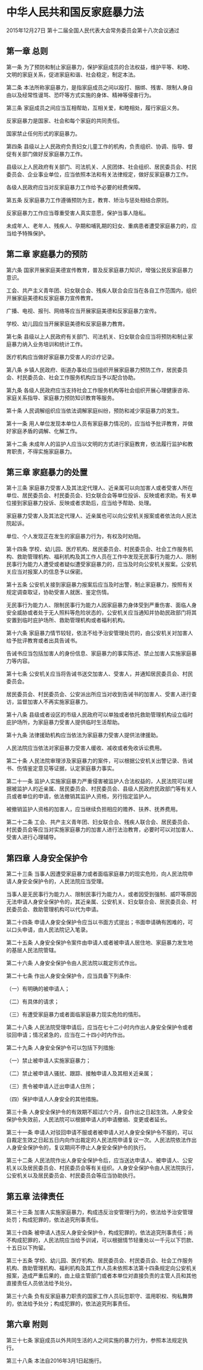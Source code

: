 # 中华人民共和国反家庭暴力法

2015年12月27日 第十二届全国人民代表大会常务委员会第十八次会议通过

  

## 第一章 总则

第一条 为了预防和制止家庭暴力，保护家庭成员的合法权益，维护平等、和睦、文明的家庭关系，促进家庭和谐、社会稳定，制定本法。

第二条 本法所称家庭暴力，是指家庭成员之间以殴打、捆绑、残害、限制人身自由以及经常性谩骂、恐吓等方式实施的身体、精神等侵害行为。

第三条 家庭成员之间应当互相帮助，互相关爱，和睦相处，履行家庭义务。

反家庭暴力是国家、社会和每个家庭的共同责任。

国家禁止任何形式的家庭暴力。

第四条 县级以上人民政府负责妇女儿童工作的机构，负责组织、协调、指导、督促有关部门做好反家庭暴力工作。

县级以上人民政府有关部门、司法机关、人民团体、社会组织、居民委员会、村民委员会、企业事业单位，应当依照本法和有关法律规定，做好反家庭暴力工作。

各级人民政府应当对反家庭暴力工作给予必要的经费保障。

第五条 反家庭暴力工作遵循预防为主，教育、矫治与惩处相结合原则。

反家庭暴力工作应当尊重受害人真实意愿，保护当事人隐私。

未成年人、老年人、残疾人、孕期和哺乳期的妇女、重病患者遭受家庭暴力的，应当给予特殊保护。

## 第二章 家庭暴力的预防

第六条 国家开展家庭美德宣传教育，普及反家庭暴力知识，增强公民反家庭暴力意识。

工会、共产主义青年团、妇女联合会、残疾人联合会应当在各自工作范围内，组织开展家庭美德和反家庭暴力宣传教育。

广播、电视、报刊、网络等应当开展家庭美德和反家庭暴力宣传。

学校、幼儿园应当开展家庭美德和反家庭暴力教育。

第七条 县级以上人民政府有关部门、司法机关、妇女联合会应当将预防和制止家庭暴力纳入业务培训和统计工作。

医疗机构应当做好家庭暴力受害人的诊疗记录。

第八条 乡镇人民政府、街道办事处应当组织开展家庭暴力预防工作，居民委员会、村民委员会、社会工作服务机构应当予以配合协助。

第九条 各级人民政府应当支持社会工作服务机构等社会组织开展心理健康咨询、家庭关系指导、家庭暴力预防知识教育等服务。

第十条 人民调解组织应当依法调解家庭纠纷，预防和减少家庭暴力的发生。

第十一条 用人单位发现本单位人员有家庭暴力情况的，应当给予批评教育，并做好家庭矛盾的调解、化解工作。

第十二条 未成年人的监护人应当以文明的方式进行家庭教育，依法履行监护和教育职责，不得实施家庭暴力。

## 第三章 家庭暴力的处置

第十三条 家庭暴力受害人及其法定代理人、近亲属可以向加害人或者受害人所在单位、居民委员会、村民委员会、妇女联合会等单位投诉、反映或者求助。有关单位接到家庭暴力投诉、反映或者求助后，应当给予帮助、处理。

家庭暴力受害人及其法定代理人、近亲属也可以向公安机关报案或者依法向人民法院起诉。

单位、个人发现正在发生的家庭暴力行为，有权及时劝阻。

第十四条 学校、幼儿园、医疗机构、居民委员会、村民委员会、社会工作服务机构、救助管理机构、福利机构及其工作人员在工作中发现无民事行为能力人、限制民事行为能力人遭受或者疑似遭受家庭暴力的，应当及时向公安机关报案。公安机关应当对报案人的信息予以保密。

第十五条 公安机关接到家庭暴力报案后应当及时出警，制止家庭暴力，按照有关规定调查取证，协助受害人就医、鉴定伤情。

无民事行为能力人、限制民事行为能力人因家庭暴力身体受到严重伤害、面临人身安全威胁或者处于无人照料等危险状态的，公安机关应当通知并协助民政部门将其安置到临时庇护场所、救助管理机构或者福利机构。

第十六条 家庭暴力情节较轻，依法不给予治安管理处罚的，由公安机关对加害人给予批评教育或者出具告诫书。

告诫书应当包括加害人的身份信息、家庭暴力的事实陈述、禁止加害人实施家庭暴力等内容。

第十七条 公安机关应当将告诫书送交加害人、受害人，并通知居民委员会、村民委员会。

居民委员会、村民委员会、公安派出所应当对收到告诫书的加害人、受害人进行查访，监督加害人不再实施家庭暴力。

第十八条 县级或者设区的市级人民政府可以单独或者依托救助管理机构设立临时庇护场所，为家庭暴力受害人提供临时生活帮助。

第十九条 法律援助机构应当依法为家庭暴力受害人提供法律援助。

人民法院应当依法对家庭暴力受害人缓收、减收或者免收诉讼费用。

第二十条 人民法院审理涉及家庭暴力的案件，可以根据公安机关出警记录、告诫书、伤情鉴定意见等证据，认定家庭暴力事实。

第二十一条 监护人实施家庭暴力严重侵害被监护人合法权益的，人民法院可以根据被监护人的近亲属、居民委员会、村民委员会、县级人民政府民政部门等有关人员或者单位的申请，依法撤销其监护人资格，另行指定监护人。

被撤销监护人资格的加害人，应当继续负担相应的赡养、扶养、抚养费用。

第二十二条 工会、共产主义青年团、妇女联合会、残疾人联合会、居民委员会、村民委员会等应当对实施家庭暴力的加害人进行法治教育，必要时可以对加害人、受害人进行心理辅导。

## 第四章 人身安全保护令

第二十三条 当事人因遭受家庭暴力或者面临家庭暴力的现实危险，向人民法院申请人身安全保护令的，人民法院应当受理。

当事人是无民事行为能力人、限制民事行为能力人，或者因受到强制、威吓等原因无法申请人身安全保护令的，其近亲属、公安机关、妇女联合会、居民委员会、村民委员会、救助管理机构可以代为申请。

第二十四条 申请人身安全保护令应当以书面方式提出；书面申请确有困难的，可以口头申请，由人民法院记入笔录。

第二十五条 人身安全保护令案件由申请人或者被申请人居住地、家庭暴力发生地的基层人民法院管辖。

第二十六条 人身安全保护令由人民法院以裁定形式作出。

第二十七条 作出人身安全保护令，应当具备下列条件:

（一）有明确的被申请人；

（二）有具体的请求；

（三）有遭受家庭暴力或者面临家庭暴力现实危险的情形。

第二十八条 人民法院受理申请后，应当在七十二小时内作出人身安全保护令或者驳回申请；情况紧急的，应当在二十四小时内作出。

第二十九条 人身安全保护令可以包括下列措施:

（一）禁止被申请人实施家庭暴力；

（二）禁止被申请人骚扰、跟踪、接触申请人及其相关近亲属；

（三）责令被申请人迁出申请人住所；

（四）保护申请人人身安全的其他措施。

第三十条 人身安全保护令的有效期不超过六个月，自作出之日起生效。人身安全保护令失效前，人民法院可以根据申请人的申请撤销、变更或者延长。

第三十一条 申请人对驳回申请不服或者被申请人对人身安全保护令不服的，可以自裁定生效之日起五日内向作出裁定的人民法院申请复议一次。人民法院依法作出人身安全保护令的，复议期间不停止人身安全保护令的执行。

第三十二条 人民法院作出人身安全保护令后，应当送达申请人、被申请人、公安机关以及居民委员会、村民委员会等有关组织。人身安全保护令由人民法院执行，公安机关以及居民委员会、村民委员会等应当协助执行。

## 第五章 法律责任

第三十三条 加害人实施家庭暴力，构成违反治安管理行为的，依法给予治安管理处罚；构成犯罪的，依法追究刑事责任。

第三十四条 被申请人违反人身安全保护令，构成犯罪的，依法追究刑事责任；尚不构成犯罪的，人民法院应当给予训诫，可以根据情节轻重处以一千元以下罚款、十五日以下拘留。

第三十五条 学校、幼儿园、医疗机构、居民委员会、村民委员会、社会工作服务机构、救助管理机构、福利机构及其工作人员未依照本法第十四条规定向公安机关报案，造成严重后果的，由上级主管部门或者本单位对直接负责的主管人员和其他直接责任人员依法给予处分。

第三十六条 负有反家庭暴力职责的国家工作人员玩忽职守、滥用职权、徇私舞弊的，依法给予处分；构成犯罪的，依法追究刑事责任。

## 第六章 附则

第三十七条 家庭成员以外共同生活的人之间实施的暴力行为，参照本法规定执行。

第三十八条 本法自2016年3月1日起施行。